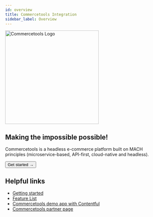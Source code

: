 ```yaml
---
id: overview
title: Commercetools Integration
sidebar_label: Overview
---
```




<a href="https://commercetools.com/" rel="noreferrer noopener" target="_blank" aria-label="visit the Commercetools site" className="brighten">
  <img src="/docs/img/docs/platform/commercetools-logo.svg" alt="Commercetools Logo" width="300"/>
</a>

## Making the impossible possible!
Commercetools is a headless e-commerce platform built on MACH principles (microservice-based, API-first, cloud-native and headless).


<Button variant="contained" size="medium" href="/docs/integrations/commercetools/getting-started">
  Get started →
</Button>
<div className="mb60"></div>







## Helpful links

- [Getting started](/docs/integrations/commercetools/getting-started)
- [Feature List](/docs/integrations/commercetools/features)
- [Commercetools demo app with Contentful](https://v3demo3.deity.io/)
- [Commercetools partner page](https://marketplace.commercetools.com/integration/deity)

